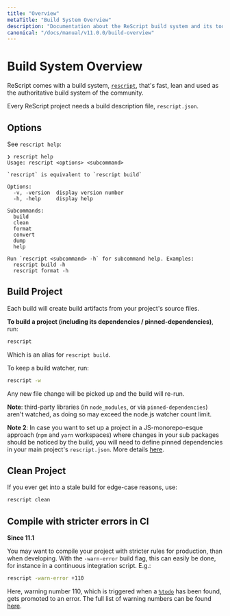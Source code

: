 ```yaml
---
title: "Overview"
metaTitle: "Build System Overview"
description: "Documentation about the ReScript build system and its toolchain"
canonical: "/docs/manual/v11.0.0/build-overview"
---
```


# Build System Overview

ReScript comes with a build system, [`rescript`](https://www.npmjs.com/package/rescript), that's fast, lean and used as the authoritative build system of the community.

Every ReScript project needs a build description file, `rescript.json`.

## Options

See `rescript help`:

```
❯ rescript help
Usage: rescript <options> <subcommand>

`rescript` is equivalent to `rescript build`

Options:
  -v, -version  display version number
  -h, -help     display help

Subcommands:
  build
  clean
  format
  convert
  dump
  help

Run `rescript <subcommand> -h` for subcommand help. Examples:
  rescript build -h
  rescript format -h
```

## Build Project

Each build will create build artifacts from your project's source files.

**To build a project (including its dependencies / pinned-dependencies)**, run:

```sh
rescript
```

Which is an alias for `rescript build`.

To keep a build watcher, run:

```sh
rescript -w
```

Any new file change will be picked up and the build will re-run.

**Note**: third-party libraries (in `node_modules`, or via `pinned-dependencies`) aren't watched, as doing so may exceed the node.js watcher count limit.

**Note 2**: In case you want to set up a project in a JS-monorepo-esque approach (`npm` and `yarn` workspaces) where changes in your sub packages should be noticed by the build, you will need to define pinned dependencies in your main project's `rescript.json`. More details [here](./build-pinned-dependencies).

## Clean Project

If you ever get into a stale build for edge-case reasons, use:

```sh
rescript clean
```

## Compile with stricter errors in CI

**Since 11.1**

You may want to compile your project with stricter rules for production, than when developing. With the `-warn-error` build flag, this can easily be done, for instance in a continuous integration script. E.g.:

```sh
rescript -warn-error +110
```

Here, warning number 110, which is triggered when a [`%todo`](/syntax-lookup#todo) has been found, gets promoted to an error. The full list of warning numbers can be found [here](/docs/manual/latest/warning-numbers).
